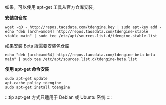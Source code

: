 如果，可以使用 apt-get 工具从官方仓库安装。

**安装包仓库**

```
wget -qO - http://repos.taosdata.com/tdengine.key | sudo apt-key add -
echo "deb [arch=amd64] http://repos.taosdata.com/tdengine-stable stable main" | sudo tee /etc/apt/sources.list.d/tdengine-stable.list
```

如果安装 Beta 版需要安装包仓库

```
echo "deb [arch=amd64] http://repos.taosdata.com/tdengine-beta beta main" | sudo tee /etc/apt/sources.list.d/tdengine-beta.list
```

**使用 apt-get 命令安装**

```
sudo apt-get update
apt-cache policy tdengine
sudo apt-get install tdengine
```

:::tip
apt-get 方式只适用于 Debian 或 Ubuntu 系统
::::
